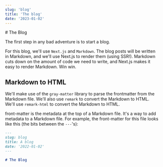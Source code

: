 ```yaml
---
slug: 'blog'
title: 'The blog'
date: '2023-01-02'
---
```


<article className="prose dark:prose-invert">
# The Blog

The first step in any bad adventure is to start a blog.

For this blog, we'll use `Next.js` and `Markdown`. The blog posts will be written in Markdown, and we'll use Next.js to render them (using SSR!). Markdown cuts down on the amount of code we need to write, and Next.js makes it easy to render Markdown. Win win.

## Markdown to HTML

We'll make use of the `gray-matter` library to parse the frontmatter from the Markdown file. We'll also use `remark` to convert the Markdown to HTML. We'll use `remark-html` to convert the Markdown to HTML.

front-matter is the metadata at the top of a Markdown file. It's a way to add metadata to a Markdown file. For example, the front-matter for this file looks like this (the bits between the `---`'s):

```markdown
---
slug: blog
title: A blog
date: '2022-01-02'
---

# The Blog
```

</article>